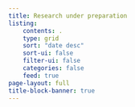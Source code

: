 ```yaml
---
title: Research under preparation
listing:
    contents: .
    type: grid
    sort: "date desc"
    sort-ui: false
    filter-ui: false
    categories: false
    feed: true
page-layout: full
title-block-banner: true
---
```

